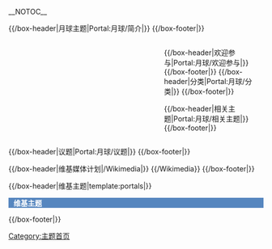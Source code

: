 <!-- 這個主題使用這個語法建立： subst:box portal skeleton| topic={{{topic}}}|  -->
__NOTOC__
<div align="center">
{{browsebar}}
</div>

{{/box-header|月球主题|Portal:月球/简介|}}
{{Portal:月球/简介}}
{{/box-footer|}}

<div style="float:left; width:60%;"> <!-- This width add to the the margin below to equal 100%-->
{{Random portal component|max=3|header=特色条目|subpage=特色条目|seed=2}}

{{Random portal component|max=3|header=特色图片|subpage=特色图片|seed=1}}
<!--
{{/box-header|特色图片|Portal:月球/特色图片|}}
{{Portal:月球/特色图片}}
{{/box-footer|}}

{{/box-header|你知道吗|Portal:月球/你知道吗|}}
{{Portal:月球/你知道吗}}
{{/box-footer|}}

{{/box-header|?|Portal:月球/?|}}
{{Portal:月球/?}}
{{/box-footer|}}

-->

</div>

<div style="float:right; width:39%"> <!-- This margin should be right of the above -->

<!--
{{/box-header|月球新闻|Portal:月球/月球新闻|}}
{{Portal:月球/月球新闻}}
{{/box-footer|}}
-->
{{/box-header|欢迎参与|Portal:月球/欢迎参与|}}
{{Portal:月球/欢迎参与}}
{{/box-footer|}}
<!--
{{/box-header|维基专题|Portal:月球/维基专题|}}
{{Portal:月球/维基专题}}
{{/box-footer|}}

{{/box-header|维基专题|{{FULLPAGENAME}}/专题|}}
{{{{FULLPAGENAME}}/专题}}
{{/box-footer|}}
-->
{{/box-header|分类|Portal:月球/分类|}}
{{Portal:月球/分类}}
{{/box-footer|}}

{{/box-header|相关主题|Portal:月球/相关主题|}}
{{Portal:月球/相关主题}}
{{/box-footer|}}

</div>
<div style="float:right; width:100%">

{{/box-header|议题|Portal:月球/议题|}}
{{Portal:月球/议题}}
{{/box-footer|}}

{{/box-header|维基媒体计划|{{FULLPAGENAME}}/Wikimedia|}}
{{{{FULLPAGENAME}}/Wikimedia}}
{{/box-footer|}}

{{/box-header|维基主题|template:portals|}}
<div class="NavFrame collapsed" style="color: black; background-color: #FFFFFF; margin: 0 auto; padding: 0px; text-align: left;"><div class="NavHead" style="background-color: #5686BF; margin: 0 auto; padding: 0 10px; font-weight:normal;">'''<span style="color: #FFFFFF;">维基主题</span>'''</div>
{{template:portals}}
</div>
{{/box-footer|}}

[[Category:主题首页|Category:主题首页]]